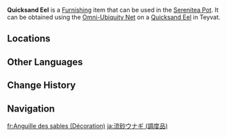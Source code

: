 {{About|the furnishing|the wildlife|Quicksand Eel}}
{{Furnishing Infobox
|title          = Quicksand Eel
|id             = 369167
|image          = Item Quicksand Eel (Furnishing).png
|category       = Animal
|subcategory    = Outdoor Creature
|quality        = 3
|adeptal_energy = 100
|load           = 400
|reduced_load   = 400
|description    = A slender amphibian fish that usually lives in the desert. In order to adapt to the high temperatures and lack of water, they have not only taken on a fairly unique shape, but their reproductive methods have also changed.<br>Though the researchers of the [[Akademiya]] firmly deny this, the desert folk believe that the giant life forms within the sands are the mature and complete forms of these creatures following pupation.<br>However, the soil inside the Realm Within is rather sticky, and will not simply close up behind them as they move like the fine, shifting sands, and these creatures have a unique way of cutting a path through the sands, occasionally leaving some hard-to-detect holes in the ground that smaller animals might fall through when they pass by. This makes them liable to conk the resting Quicksand Eel over the head, sometimes rendering them unconscious...
|mention        = Sumeru Akademiya
|source1        = Omni-Ubiquity Net
}}
'''Quicksand Eel''' is a [[Furnishing]] item that can be used in the [[Serenitea Pot]]. It can be obtained using the [[Omni-Ubiquity Net]] on a [[Quicksand Eel]] in Teyvat.

==Locations==
{{Transclude|Quicksand Eel|Locations}}

==Other Languages==
{{Other Languages
|Transclude=Quicksand Eel
}}

==Change History==
{{Change History|3.1}}

==Navigation==
{{Furnishing Navbox/Living|Animal}}

[[fr:Anguille des sables (Décoration)]]
[[ja:流砂ウナギ (調度品)]]